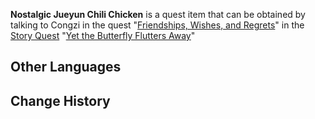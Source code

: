 {{Item Infobox
|id           = 100682
|image        = Item Jueyun Chili Chicken.png
|type         = Quest Items
|description  = [[Jueyun Chili Chicken]] made personally by [[Little Wu]]. According to him, it captures the taste of his youth perfectly, and though [[Big G]] will not be able to enjoy it, he may yet remember some of the happiness of his youth.
|source1      = Obtained during the "[[Friendships, Wishes, and Regrets]]" Quest
}}
'''Nostalgic Jueyun Chili Chicken''' is a quest item that can be obtained by talking to Congzi in the quest "[[Friendships, Wishes, and Regrets]]" in the [[Story Quest]] "[[Yet the Butterfly Flutters Away]]"

==Other Languages==
{{Other Languages
|en      = Nostalgic Jueyun Chili Chicken
|zhs     = 童年风味香嫩椒椒鸡
|zhs_rm  = Tóngnián Fēngwèi Xiāngnèn Jiāo-jiāo Jī
|zht     = 童年風味香嫩椒椒雞
|zht_rm  = Tóngnián Fēngwèi Xiāngnèn Jiāo-jiāo Jī
|zh_tl   = Childhood Flavor Jueyun Chili Chicken
|ja      = 懐かしい味の椒椒鶏
|ja_rm   = Natsukashii Aji no Jojo-jii
|ja_tl   = 
|ko      = 동심 담긴 절운고추 치킨
|ko_rm   = Dongsim Damgin Jeorungochu Chikin
|ko_tl   = Childhood Flavor Jueyun Chili Chicken
|es      = Pollo al chile Jueyun nostálgico
|es_tl   = 
|fr      = Poulet pimenté de Jueyun nostalgique
|fr_tl   = Nostalgic Spicy Chicken of Jueyun
|ru      = Острая курица из детских воспоминаний
|ru_tl   = 
|th      = Nostalgic Jueyun Chili Chicken
|vi      = Gà Cay Thơm Mềm hương vị tuổi thơ
|vi_tl   = 
|de      = Kalte Geflügelhäppchen wie früher
|de_tl   = Cold Poultry Nibbles Like Old Times
|id      = Jueyun Chili Chicken dengan Rasa Masa Kecil
|id_tl   = Jueyun Chili Chicken With A Childhood Taste
|pt      = Frango de Pimenta de Jueyun com Cheiro de Juventude
|pt_tl   = 
}}

==Change History==
{{Change History|1.3}}